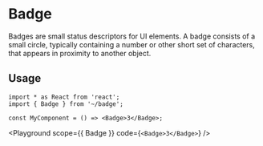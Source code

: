 

# Badge

Badges are small status descriptors for UI elements. A badge consists of a small circle, typically containing a number or other short set of characters, that appears in proximity to another object.

## Usage

```tsx
import * as React from 'react';
import { Badge } from '~/badge';

const MyComponent = () => <Badge>3</Badge>;
```

<Playground scope={{ Badge }} code={`<Badge>3</Badge>`} />
